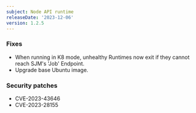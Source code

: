 ```yaml
---
subject: Node API runtime
releaseDate: '2023-12-06'
version: 1.2.5
---
```


### Fixes
* When running in K8 mode, unhealthy Runtimes now exit if they cannot reach SJM's 'Job' Endpoint.
* Upgrade base Ubuntu image.


### Security patches
* CVE-2023-43646
* CVE-2023-28155
